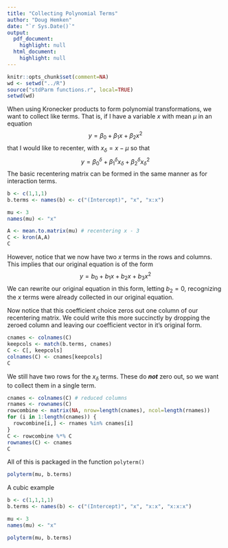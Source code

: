 ```yaml
---
title: "Collecting Polynomial Terms"
author: "Doug Hemken"
date: "`r Sys.Date()`"
output:
  pdf_document:
    highlight: null
  html_document:
    highlight: null
---
```


```r
knitr::opts_chunk$set(comment=NA)
wd <- setwd("../R")
source("stdParm functions.r", local=TRUE)
setwd(wd)
```

When using Kronecker products to form polynomial transformations, we want 
to collect like terms.  That is, if I have a variable $x$ with mean
$\mu$ in an equation
$$y = \beta_0 + \beta_1 x + \beta_2 x^2$$
that I would like to recenter, with $x_\delta = x - \mu$ so that
$$y = \beta_{0}^\delta  + \beta_{1}^\delta x_\delta + \beta_{2}^\delta  x_\delta^2$$
The basic recentering matrix can be formed in the same manner as
for interaction terms.

```r
b <- c(1,1,1)
b.terms <- names(b) <- c("(Intercept)", "x", "x:x")

mu <- 3
names(mu) <- "x"

A <- mean.to.matrix(mu) # recentering x - 3
C <- kron(A,A)
C
```

However, notice that we now have two $x$ terms in the rows and columns.  This
implies that our original equation is of the form
$$y = b_0 + b_1 x + b_2 x + b_3 x^2$$
We can rewrite our original equation in this form, letting $b_2=0$, recognizing the
$x$ terms were already collected in our original equation.

Now notice that this coefficient choice zeros out one column of our
recentering matrix.  We could write this more succinctly by dropping
the zeroed column and leaving our coefficient vector in it's original form.

```r
cnames <- colnames(C)
keepcols <- match(b.terms, cnames)
C <- C[, keepcols]
colnames(C) <- cnames[keepcols]
C
```

We still have two rows for the $x_\delta$ terms. These do ***not*** zero
out, so we want to collect them in a single term.

```r
cnames <- colnames(C) # reduced columns
rnames <- rownames(C)
rowcombine <- matrix(NA, nrow=length(cnames), ncol=length(rnames))
for (i in 1:length(cnames)) {
  rowcombine[i,] <- rnames %in% cnames[i]
}
C <- rowcombine %*% C
rownames(C) <- cnames
C
```

All of this is packaged in the function `polyterm()`
```r
polyterm(mu, b.terms)
```

A cubic example
```r
b <- c(1,1,1,1)
b.terms <- names(b) <- c("(Intercept)", "x", "x:x", "x:x:x")

mu <- 3
names(mu) <- "x"

polyterm(mu, b.terms)
```